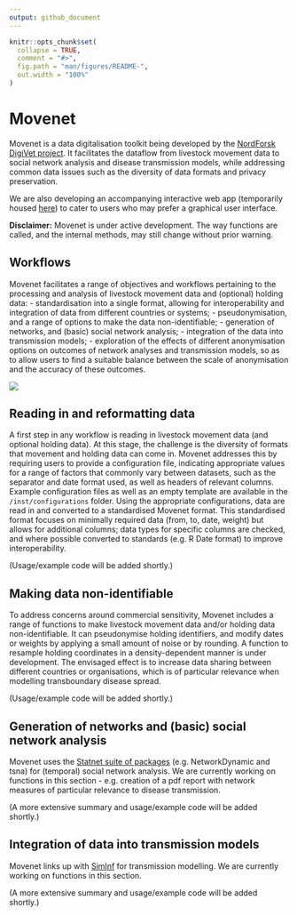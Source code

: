 ```yaml
---
output: github_document
---
```


<!-- README.md is generated from README.Rmd. Please edit that file -->

```r
knitr::opts_chunk$set(
  collapse = TRUE,
  comment = "#>",
  fig.path = "man/figures/README-",
  out.width = "100%"
)
```

# Movenet
Movenet is a data digitalisation toolkit being developed by the [NordForsk DigiVet project](https://www.nordforsk.org/projects/digitalisation-livestock-data-improve-veterinary-public-health). It facilitates the dataflow from livestock movement data to social network analysis and disease transmission models, while addressing common data issues such as the diversity of data formats and privacy preservation.

We are also developing an accompanying interactive web app (temporarily housed [here](https://github.com/digivet-consortium/movenet_app)) to cater to users who may prefer a graphical user interface.

**Disclaimer:**
Movenet is under active development. The way functions are called, and the internal methods, may still change without prior warning.

## Workflows
Movenet facilitates a range of objectives and workflows pertaining to the processing and analysis of livestock movement data and (optional) holding data:
- standardisation into a single format, allowing for interoperability and integration of data from different countries or systems;
- pseudonymisation, and a range of options to make the data non-identifiable;
-	generation of networks, and (basic) social network analysis; 
-	integration of the data into transmission models;
-	exploration of the effects of different anonymisation options on outcomes of network analyses and transmission models, so as to allow users to find a suitable balance between the scale of anonymisation and the accuracy of these outcomes. 

![](man/figures/readme-flowchart.svg)

## Reading in and reformatting data
A first step in any workflow is reading in livestock movement data (and optional holding data). At this stage, the challenge is the diversity of formats that movement and holding data can come in. Movenet addresses this by requiring users to provide a configuration file, indicating appropriate values for a range of factors that commonly vary between datasets, such as the separator and date format used, as well as headers of relevant columns. Example configuration files as well as an empty template are available in the `/inst/configurations` folder.  Using the appropriate configurations, data are read in and converted to a standardised Movenet format. This standardised format focuses on minimally required data (from, to, date, weight) but allows for additional columns; data types for specific columns are checked, and where possible converted to standards (e.g. R Date format) to improve interoperability. 

(Usage/example code will be added shortly.)

## Making data non-identifiable
To address concerns around commercial sensitivity, Movenet includes a range of functions to make livestock movement data and/or holding data non-identifiable. It can pseudonymise holding identifiers, and modify dates or weights by applying a small amount of noise or by rounding. A function to resample holding coordinates in a density-dependent manner is under development. The envisaged effect is to increase data sharing between different countries or organisations, which is of particular relevance when modelling transboundary disease spread.

(Usage/example code will be added shortly.)

## Generation of networks and (basic) social network analysis
Movenet uses the [Statnet suite of packages](https://statnet.org/packages/) (e.g. NetworkDynamic and tsna) for (temporal) social network analysis. We are currently working on functions in this section - e.g. creation of a pdf report with network measures of particular relevance to disease transmission.

(A more extensive summary and usage/example code will be added shortly.)

## Integration of data into transmission models
Movenet links up with [SimInf](https://github.com/stewid/SimInf) for transmission modelling. We are currently working on functions in this section.

(A more extensive summary and usage/example code will be added shortly.)

